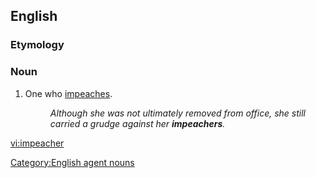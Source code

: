 ==English==

===Etymology===
{{suffix|impeach|er}}

===Noun===
{{en-noun}}

# One who [[impeach]]es.
#:''Although she was not ultimately removed from office, she still carried a grudge against her '''impeachers'''.''

[[Category:English agent nouns]]

[[vi:impeacher]]